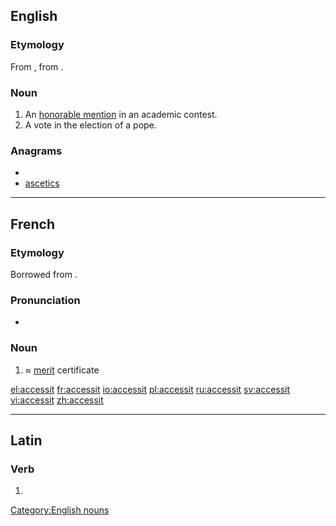 ==English==

===Etymology===
From {{etyl|la|en}} {{term|accessit||lang=la|he came near}}, from {{term|accedo|accēdō|lang=la|approach}}.

===Noun===
{{en-noun}}

# An [[honorable mention]] in an academic contest.
# A vote in the election of a pope.

===Anagrams===
* {{alphagram|acceisst}}
* [[ascetics#English|ascetics]]


[[Category:English nouns]]

----

==French==

===Etymology===
Borrowed from {{etyl|la|fr}} {{term|accessit|lang=la}}.

===Pronunciation===
* {{IPA|/aksɛsit/|/aksesit/|lang=fr}}

===Noun===
{{fr-noun|m}}

# {{context|school|lang=fr}} ≈ [[merit]] certificate

[[el:accessit]]
[[fr:accessit]]
[[io:accessit]]
[[pl:accessit]]
[[ru:accessit]]
[[sv:accessit]]
[[vi:accessit]]
[[zh:accessit]]

----
==Latin==

===Verb===
{{la-verb-form|accessit}}

# {{conjugation of|accedo|accēdō|3|s|perf|act|ind|lang=la}}
{{count page|[[Wiktionary:Page count]]}}
{{rfc-auto}}